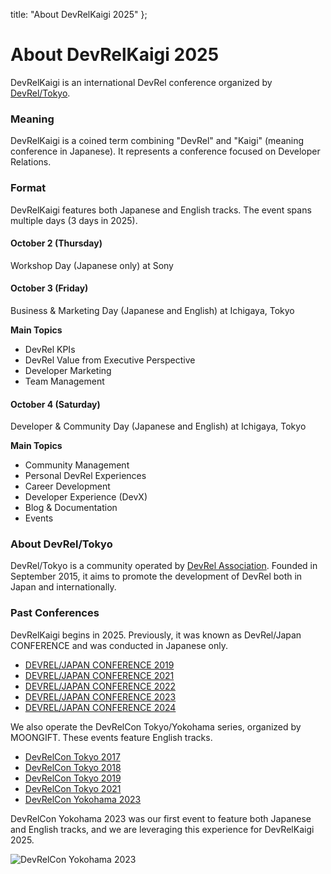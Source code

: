  title: "About DevRelKaigi 2025"
};

# About DevRelKaigi 2025

DevRelKaigi is an international DevRel conference organized by [DevRel/Tokyo](https://devrel.tokyo/).

### Meaning

DevRelKaigi is a coined term combining "DevRel" and "Kaigi" (meaning conference in Japanese). It represents a conference focused on Developer Relations.

### Format

DevRelKaigi features both Japanese and English tracks. The event spans multiple days (3 days in 2025).

#### October 2 (Thursday)

Workshop Day (Japanese only) at Sony

#### October 3 (Friday)

Business & Marketing Day (Japanese and English) at Ichigaya, Tokyo

**Main Topics**

- DevRel KPIs
- DevRel Value from Executive Perspective
- Developer Marketing
- Team Management

#### October 4 (Saturday)

Developer & Community Day (Japanese and English) at Ichigaya, Tokyo

**Main Topics**

- Community Management
- Personal DevRel Experiences
- Career Development
- Developer Experience (DevX)
- Blog & Documentation
- Events

### About DevRel/Tokyo

DevRel/Tokyo is a community operated by [DevRel Association](https://devrel.tokyo/about/association/). Founded in September 2015, it aims to promote the development of DevRel both in Japan and internationally.

### Past Conferences

DevRelKaigi begins in 2025. Previously, it was known as DevRel/Japan CONFERENCE and was conducted in Japanese only.

- [DEVREL/JAPAN CONFERENCE 2019](https://devrel.tokyo/japan-2019/)
- [DEVREL/JAPAN CONFERENCE 2021](https://devrel.tokyo/japan-2021/)
- [DEVREL/JAPAN CONFERENCE 2022](https://devrel.tokyo/japan-2022/)
- [DEVREL/JAPAN CONFERENCE 2023](https://devrel.tokyo/japan-2023/)
- [DEVREL/JAPAN CONFERENCE 2024](https://devrel.tokyo/japan-2024/)

We also operate the DevRelCon Tokyo/Yokohama series, organized by MOONGIFT. These events feature English tracks.

- [DevRelCon Tokyo 2017](https://developerrelations.com/devrelcon/devrelcon-tokyo-2017/)
- [DevRelCon Tokyo 2018](https://developerrelations.com/devrelcon/devrelcon-tokyo-2018/)
- [DevRelCon Tokyo 2019](https://developerrelations.com/devrelcon/devrelcon-tokyo-2019/)
- [DevRelCon Tokyo 2021](https://developerrelations.com/devrelcon/devrelcon-tokyo-2021/)
- [DevRelCon Yokohama 2023](https://developerrelations.com/devrelcon/devrelcon-yokohama-2023/)

DevRelCon Yokohama 2023 was our first event to feature both Japanese and English tracks, and we are leveraging this experience for DevRelKaigi 2025.

![DevRelCon Yokohama 2023](https://parsefiles.back4app.com/M1fqUXYXuxJc4KgPCc5aM0s33fWpiHSCq3ND94fZ/754d2ed77c1b00756b297246bdae73c8_pxoh9haypfq.jpeg)
